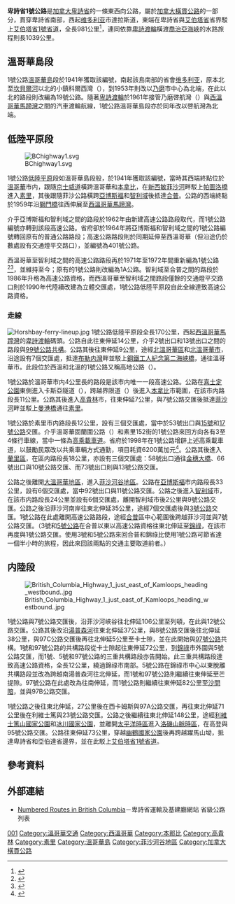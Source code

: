 {{noteTA
|1=zh-cn:不列颠哥伦比亚;zh-hk:卑詩;zh-mo:卑詩;zh-tw:英屬哥倫比亞
|2=zh-cn:惠斯勒;zh-hk:威士拿;zh-mo:威士拿;zh-tw:惠斯勒
|3=zh-cn:维多利亚;zh-hk:域多利;zh-mo:域多利;zh-tw:維多利亞
|4=zh-cn:艾伯塔;zh-hk:亞伯達;zh-mo:亞伯達;zh-tw:艾伯塔
|5=zh-cn:坎贝尔河;zh-hk:金寶河;zh-mo:金寶河;zh-tw:坎貝爾河
|6=zh-cn:纳奈莫;zh-hk:乃磨;zh-mo:乃磨;zh-tw:納奈莫
|7=zh-cn:邓肯;zh-hk:黨近;zh-mo:黨近;zh-tw:鄧肯
|8=zh-cn:阿伯茲福德;zh-hk:亞博斯福;zh-mo:亞博斯福;zh-tw:阿伯茲福德
|9=zh-cn:奇利瓦克;zh-hk:智利域;zh-mo:智利域;zh-tw:奇利瓦克
|10=zh-cn:坎卢普斯;zh-hk:錦祿;zh-mo:錦祿;zh-tw:甘露
|11=zh-cn:萨蒙阿姆;zh-hk:沙問暗;zh-mo:沙問暗;zh-tw:薩蒙阿姆
|12=zh-cn:雷夫尔斯托克;zh-hk:利維士篤;zh-mo:利維士篤;zh-tw:雷夫爾斯托克
|13=zh-cn:汤普森;zh-hk:湯臣;zh-mo:湯臣;zh-tw:湯普森
}}
{{Infobox road
|marker_image=[[File:BC-1.svg|100px]]
|highway_name=卑詩省1號公路
|alternate_name=<small>[[橫加公路|橫加公路]]</small>
|map=[[File:BC-roads-hwy1.png|250px]]
|length_km=981
|length_round=0
|established=1961年
|direction_a=西
|starting_terminus=達拉斯道（[[維多利亞_(不列顛哥倫比亞)|维多利亚]]）
|junction=[[File:BC-17.svg|20px]] [[卑詩省17號公路|BC 17]]（域多利）<br>[[File:BC-14.svg|20px]] BC 14（[[蘭福德_(卑詩省)|朗福德]]）<br>[[File:BC-18.svg|20px]] BC 18（[[邓肯_(不列颠哥伦比亚省)|黨近]]）<br>[[File:BC-19.svg|20px]] BC 19（[[乃磨|乃磨]]）<br>[[File:BC-1A.svg|20px]][[File:BC-99.svg|20px]] BC 1A/[[卑詩省99號公路|BC 99]]（[[西溫哥華|西溫哥華]]）<br>[[File:BC-7.svg|20px]][[File:BC-7B.svg|20px]] BC 7/BC 7B（[[高貴林|高貴林]]）<br>[[File:BC-15.svg|20px]][[File:BC-17.svg|20px]] [[卑詩省15號公路|BC 15]]/[[卑詩省17號公路|BC 17]]（[[素里|素里]]）<br>[[File:BC-10.svg|20px]] BC 10（[[蘭里區|蘭里區]]）<br>[[File:BC-13.svg|20px]] BC 13（蘭里區）<br>[[File:BC-11.svg|20px]] BC 11（[[亞博斯福|亞博斯福]]）<br>[[File:BC-9.svg|20px]] BC 9（[[智利域|智利域]]）<br>[[File:BC-3_(Crowsnest).svg|20px]][[File:BC-5_(Yellowhead).svg|20px]] [[鴉巢公路|BC 3]]/[[卑詩省5號公路|BC 5]]（[[合普_(卑詩省)|合普]]）<br>[[File:BC-7.svg|20px]] BC 7（合普以北）<br>[[File:BC-12.svg|20px]] BC 12（列頓）<br>[[File:BC-8.svg|20px]] BC 8（史賓瑟斯橋）<br>[[File:BC-97C.svg|20px]] BC 97C（卡士隙以南）<br>[[File:BC-97.svg|20px]] [[卑詩省97號公路|BC 97]]（卡士隙）<br>[[File:BC-5_(Yellowhead).svg|20px]][[File:BC-5A.svg|20px]] [[卑詩省5號公路|BC 5]]/BC 5A（[[錦祿|錦祿]]）<br>[[File:BC-97.svg|20px]] [[卑詩省97號公路|BC 97]]（芒提隙）<br>[[File:BC-97B.svg|20px]] BC 97B（[[萨蒙阿姆|沙問暗]]）<br>[[File:BC-97A.svg|20px]] BC 97A（西卡姆斯）<br>[[File:BC-23.svg|20px]] BC 23（利維士篤）<br>[[File:BC-95.svg|20px]] BC 95（高登）
|direction_b=東
|ending_terminus=[[File:Alberta_Highway_1.svg|20px]] [[艾伯塔省1號省道|AB 1]]（躍馬山坳）
|previous_type=Hwy
|previous_route=395|next_type=Hwy
|next_route=1A
}}
'''卑詩省1號公路'''是[[加拿大|加拿大]][[卑詩省|卑詩省]]的一條東西向公路，屬於[[加拿大橫貫公路|加拿大橫貫公路]]的一部分，貫穿卑詩省南部，西起[[維多利亞_(不列顛哥倫比亞)|维多利亚]]市達拉斯道，東端在卑詩省與[[艾伯塔省|艾伯塔省]]省界駁上[[艾伯塔省1號省道|艾伯塔省1號省道]]，全長981公里<ref name="km">{{cite web|url=http://www.th.gov.bc.ca/publications/eng_publications/geomet/lki/lki.htm|title=B.C. Landmark Kilometre Inventory|author=B.C. Ministry of Transportation and Infrastructure|date=July 2010|accessdate=January 21, 2010|archive-date=2013-10-19|archive-url=https://web.archive.org/web/20131019181503/http://www.th.gov.bc.ca/publications/eng_publications/geomet/lki/lki.htm|dead-url=yes}}</ref>，連同依靠[[卑詩渡輪|卑詩渡輪]]橫渡[[喬治亞海峽|喬治亞海峽]]的水路旅程則長1039公里。

==溫哥華島段==
1號公路[[溫哥華島|溫哥華島]]段於1941年獲取該編號，南起該島南部的省會[[維多利亞_(不列顛哥倫比亞)|维多利亚]]，原本北至[[坎貝爾河|坎貝爾河]]以北的小鎮科爾西灣（{{lang|en|Kelsey Bay}}），到1953年則改以[[乃磨|乃磨]]市中心為北端，在此以北的路段則改編為19號公路。隨著[[卑詩渡輪|卑詩渡輪]]於1961年接管乃磨啓航灣（{{lang|en|Departure Bay}}）與[[西溫哥華|西溫哥華]][[馬蹄灣|馬蹄灣]]之間的汽車渡輪航線，1號公路溫哥華島段亦於同年改以啓航灣為北端。

==低陸平原段==
[[File:BChighway1.svg|thumb]]

1號公路[[低陸平原|低陸平原]]段如溫哥華島段般，於1941年獲取該編號，當時其西端終點位於[[溫哥華|溫哥華]]市内，跟隨[[京士威道|京士威道]]橫跨溫哥華和[[本拿比|本拿比]]，在[[新西敏|新西敏]][[菲沙河|菲沙河]]畔駁上[[帕圖洛橋|帕圖洛橋]]進入[[素里|素里]]，其後跟隨菲沙公路橫跨[[亞博斯福|亞博斯福]]和[[智利域|智利域]]後抵達[[合普_(卑詩省)|合普]]。公路的西端終點於1959年沿[[獅門橋|獅門橋]]往西伸展至[[西溫哥華|西溫哥華]][[馬蹄灣|馬蹄灣]]。

介乎亞博斯福和智利域之間的路段於1962年由新建高速公路路段取代，而1號公路編號亦轉到該段高速公路。省府卻於1964年將亞博斯福和智利域之間的1號公路編號轉回原有的普通公路路段；高速公路路段則於同期延伸至西溫哥華（但沿途仍於數處設有交通燈平交路口），並編號為401號公路。

西溫哥華至智利域之間的高速公路路段再於1971年至1972年間重新編為1號公路<ref>{{cite web |url=http://www.th.gov.bc.ca/publications/Circulars/All/G_Circ/1971/g16-71.pdf |title=List of Trunk Highways and Main Highways |publisher=British Columbia Department of Highways |date=1971-03-26 |accessdate=2014-01-26 |deadurl=yes |archiveurl=https://web.archive.org/web/20140202142129/http://www.th.gov.bc.ca/publications/Circulars/All/G_Circ/1971/g16-71.pdf |archivedate=2014-02-02 }}</ref><ref>{{cite web |url=http://www.th.gov.bc.ca/publications/Circulars/All/G_Circ/1972/g22-72.pdf |title=British Columbia Numbered Highway Routes |publisher=Traffic Branch, British Columbia Department of Highways |date=1972-11-27 |accessdate=2014-01-26 |deadurl=yes |archiveurl=https://web.archive.org/web/20140202142124/http://www.th.gov.bc.ca/publications/Circulars/All/G_Circ/1972/g22-72.pdf |archivedate=2014-02-02 }}</ref>，並維持至今；原有的1號公路則改編為1A公路。智利域至合普之間的路段於1986年升格為高速公路資格，而西溫哥華至智利域之間路段僅餘的交通燈平交路口則於1990年代陸續改建為立體交匯處，1號公路低陸平原段自此全線達致高速公路資格。

===走線===
[[File:Horshbay-ferry-lineup.jpg|thumb]]
1號公路低陸平原段全長170公里，西起[[西溫哥華|西溫哥華]][[馬蹄灣|馬蹄灣]]的[[卑詩渡輪|卑詩渡輪]]碼頭。公路自此往東伸延14公里，介乎2號出口和13號出口之間的路段與[[卑詩省99號公路|99號公路]][[共線_(道路)|共構]]。公路其後往東伸延9公里，途經[[北溫哥華區|北溫哥華區]]和[[北溫哥華市|北溫哥華市]]，沿途設有7個交匯處，抵達[[布勒内灣|布勒内灣]]畔並駁上[[鋼鐵工人紀念第二海峽橋|鋼鐵工人紀念第二海峽橋]]，通往溫哥華市。此段位於西溫和北溫的1號公路又稱高地公路（{{lang|en|Upper Levels Highway}}）。

1號公路於溫哥華市内4公里長的路段是該市内唯一一段高速公路。公路在[[喜士定公園|喜士定公園]]東側進入卡斯亞隧道（{{lang|en|Cassiar Tunnel}}），跨越界限道（{{lang|en|Boundary Road}}）後進入[[本拿比|本拿比]]市範圍，在該市内路段長11公里。公路其後進入[[高貴林|高貴林]]市，往東伸延7公里，與7號公路交匯後抵達[[菲沙河|菲沙河]]畔並駁上[[曼港橋|曼港橋]]通往[[素里|素里]]。

1號公路於素里市内路段長12公里，設有三個交匯處，當中於53號出口與[[卑詩省15號公路|15號]]和[[卑詩省17號公路|17號公路]]交匯。介乎溫哥華固蘭圍公路（{{lang|en|Grandview Highway}}）和素里152街的1號公路來回方向各有3至4條行車線，當中一條為[[高乘載車道|高乘載車道]]。省府於1998年在1號公路增辟上述高乘載車道，以鼓勵民眾改以共乘車輛方式通勤，項目耗資6200萬加元<ref>{{cite web|title= Frontier to Freeway – A short illustrated history of the roads in British Columbia|url= http://www.th.gov.bc.ca/publications/frontiertofreeway/index.htm|publisher= British Columbia Ministry of Transportation|accessdate= October 22, 2009|archive-date= 2014-01-09|archive-url= https://web.archive.org/web/20140109231028/http://www.th.gov.bc.ca/publications/frontiertofreeway/index.htm|dead-url= yes}}</ref>。公路其後進入[[蘭里區|蘭里區]]，在區内路段長18公里，亦設有三個交匯處：58號出口通往[[金穗大橋|金穗大橋]]、66號出口與10號公路交匯、而73號出口則與13號公路交匯。

公路之後離開[[大溫哥華地區|大溫哥華地區]]，進入[[菲沙河谷地區|菲沙河谷地區]]。公路在[[亞博斯福|亞博斯福]]市内路段長33公里，設有6個交匯處，當中92號出口與11號公路交匯。公路之後進入[[智利域|智利域]]市，在該市内路段長24公里並設有6個交匯處，離開智利域市後2公里與9號公路交匯。公路之後沿菲沙河南岸往東北伸延35公里，途經7個交匯處後與[[鴉巢公路|3號公路]]交匯。1號公路在此處離開高速公路路段，途經[[合普_(卑詩省)|合普]]區中心範圍後跨越菲沙河並與7號公路交匯。（3號和[[卑詩省5號公路|5號公路]]在合普以東以高速公路資格往東北伸延至[[錦祿|錦祿]]，在該市再度與1號公路交匯。使用3號和5號公路來回合普和錦祿比使用1號公路可節省達一個半小時的旅程，因此來回該兩點的交通主要取道前者。）

==内陸段==
[[File:British_Columbia_Highway_1_just_east_of_Kamloops_heading_westbound..jpg|thumb]]

1號公路與7號公路交匯後，沿菲沙河峽谷往北伸延106公里至列頓，在此與12號公路交匯。公路其後改沿[[湯普森河|湯普森河]]往東北伸延37公里，與8號公路交匯後往北伸延38公里，與97C公路交匯後再往北伸延5公里至卡士隙，並在此開始與[[卑詩省97號公路|97號公路]]共構。1號和97號公路的共構路段從卡士隙起往東伸延72公里，到[[錦祿|錦祿]]市外圍與5號公路交匯，而1號、5號和97號公路的三重共構路段亦告開始。此三重共構路段達致高速公路資格，全長12公里，繞過錦祿市南部。5號公路在錦祿市中心以東脫離共構路段並改為跨越南湯普森河往北伸延，而1號和97號公路則繼續往東伸延至芒提隙。97號公路在此處改為往南伸延，而1號公路則繼續往東伸延82公里至[[萨蒙阿姆|沙問暗]]，並與97B公路交匯。

1號公路之後往東北伸延，27公里後在西卡姆斯與97A公路交匯，再往東北伸延71公里後在利維士篤與23號公路交匯。公路之後繼續往東北伸延148公里，途經[[勒維斯托克山國家公園|利維士篤山國家公園]]和[[冰川國家公園_(加拿大)|冰川國家公園]]，並離開[[太平洋時區|太平洋時區]]進入[[北美山區時區|洛磯山脈時區]]，在高登與95號公路交匯。公路往東伸延73公里，穿越[[幽鶴國家公園|幽鶴國家公園]]後再跨越躍馬山坳，抵達卑詩省和亞伯達省邊界，並在此駁上[[艾伯塔省1號省道|艾伯塔省1號省道]]。

==參考資料==
{{reflist}}

==外部連結==
{{commonscat|British Columbia Highway 1}}
*{{en}}[http://www.th.gov.bc.ca/publications/planning/numbered_routes.htm Numbered Routes in British Columbia]{{Wayback|url=http://www.th.gov.bc.ca/publications/planning/numbered_routes.htm |date=20140709115652 }}－卑詩省運輸及基建廳網站 省級公路列表

[[Category:卑詩省公路|001]]
[[Category:溫哥華交通|Category:溫哥華交通]]
[[Category:西溫哥華|Category:西溫哥華]]
[[Category:本那比|Category:本那比]]
[[Category:高貴林|Category:高貴林]]
[[Category:素里|Category:素里]]
[[Category:溫哥華島|Category:溫哥華島]]
[[Category:菲沙河谷地區|Category:菲沙河谷地區]]
[[Category:加拿大橫貫公路|Category:加拿大橫貫公路]]